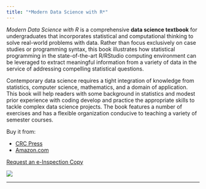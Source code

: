 ```yaml
---
title: "*Modern Data Science with R*"
---
```


<div class="row">
  <div class="col-sm-6">

*Modern Data Science with R* is a comprehensive **data science textbook** for undergraduates that incorporates statistical and computational thinking to solve real-world problems with data. Rather than focus exclusively on case studies or programming syntax, this book illustrates how statistical programming in the state-of-the-art R/RStudio computing environment  can be leveraged to extract meaningful information from a variety of data in the service of addressing compelling statistical questions. 

Contemporary data science requires a tight integration of knowledge from statistics, computer science, mathematics, and a domain of application. This book will help readers with some background in statistics and modest prior experience with coding develop and practice the appropriate skills to tackle complex data science projects. The book features a number of exercises and has a flexible organization conducive to teaching a variety of semester courses.

Buy it from:

* [CRC Press](https://www.crcpress.com/Modern-Data-Science-with-R/Baumer-Horton-Kaplan/9781498724487)
* [Amazon.com](https://www.amazon.com/Modern-Data-Science-Download-Statistical/dp/1498724485)


<div>
  <a class="btn btn-primary btn-block" href="https://www.crcpress.com/textbooks/evaluation/9781498724487">
  <i class="fa fa-book"></i>Request an e-Inspection Copy
  <i class="fa fa-angle-double-right"></i>
  </a>
</div>

  </div>
  <div class="col-sm-6">
  <img src="https://images.tandf.co.uk/common/jackets/amazon/978149872/9781498724487.jpg">
  </div>
</div>




---

